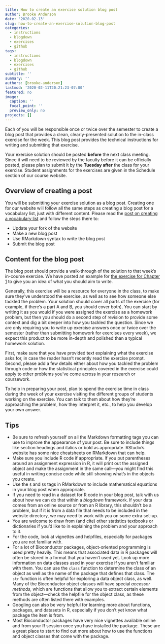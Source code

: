 ```yaml
---
title: How to create an exercise solution blog post
author: Brooke Anderson
date: '2020-02-13'
slug: how-to-create-an-exercise-solution-blog-post
categories:
  - instructions
  - blogdown
  - exercises
  - github
tags:
  - instructions
  - blogdown
  - exercises
  - github
subtitle: ''
summary: ''
authors: [brooke-anderson]
lastmod: '2020-02-11T20:21:23-07:00'
featured: no
image:
  caption: ''
  focal_point: ''
  preview_only: no
projects: []
---
```


Each of you will be responsible once or twice over the semester to create
a blog post that provides a clean, clearly-presented solution to the 
in-class exercise for the week. This blog post provides the technical 
instructions for writing and submitting that exercise. 

Your exercise solution should be posted **before** the next class meeting. 
Since it will need to be reviewed by the faculty before it can be officially
posted, please plan to submit it by the **Tuesday after** the class for your
exercise. Student assignments for the exercises are given in the 
Schedule section of our course website.

## Overview of creating a post

You will be submitting your exercise solution as a blog post. Creating
one for our website will follow all the same steps as creating a blog
post for a vocabulary list, just with different content. Please read
the [post on creating a vocabulary list](https://kind-neumann-789611.netlify.com/post/creating-a-vocabulary-list-blog-post/)
and follow the steps there to: 

- Update your fork of the website
- Make a new blog post
- Use RMarkdown syntax to write the blog post
- Submit the blog post

## Content for the blog post

The blog post should provide a walk-through of the solution to that week's in-course
exercise. We have posted an example for [the exercise for Chapter 1](https://kind-neumann-789611.netlify.com/post/exercise-solution-for-chapter-1/)
to give you an idea of what you should aim to write. 

Generally, this exercise will be a resource for everyone in the class, to make sure 
they've understood the exercise, as well as to see how someone else tackled the problem.
Your solution should cover all parts of the exercise (for example, if there's a 
part A and B, you should cover both). You can start by writing it as you would if you
were assigned the exercise as a homework problem, but then you should do a second step
of revision to provide some context and dig a bit deeper into how you tackled
the question. Since we are only requiring you to write up exercise answers once
or twice over the semester (rather than submitting homework for exercises every
week), we expect this product to be more in-depth and polished than a typical 
homework solution.

First, make sure that you have provided text explaining what the 
exercise asks for, in case the reader hasn't recently read the exercise prompt. 
Second, please add a few details either about how you tackled the problem through code
or how the statistical principles covered in the exercise could apply to other problems
you've come across in your research or coursework. 

To help in preparing your post, plan to spend the exercise time in class during the 
week of your exercise visiting the different groups of students working on the 
exercise. You can talk to them about how they're approaching the problem, how they 
interpret it, etc., to help you develop your own answer. 

## Tips

- Be sure to refresh yourself on all the Markdown formatting tags you can use to improve
the appearance of your post. Be sure to include things like section headings and 
italics or bold as appropriate. RStudio's website has some nice cheatsheets on 
RMarkdown that can help. 
- Make sure you include R code if appropriate. If you put parentheses around an 
assignment expression in R, it will print out the assigned object and make the 
assignment in the same call---you might find this useful in writing concise code
while still showing what's in the objects you create.
- Use the `$` and `$$` tags in RMarkdown to include mathematical equations in your blog post
when appropriate. 
- If you need to read in a dataset for R code in your blog post, talk with us about
how we can do that within a *blogdown* framework. If your data comes from an online
source or from an R library, this shouldn't be a problem, but if it is from a data file
that needs to be included in the website directory, we may need to work with you on 
some extra set-up.
- You are welcome to draw from (and cite) other statistics textbooks or dictionaries
if you'd like to in explaining the problem and your approach to it. 
- For the code, look at vignettes and helpfiles, especially for packages you are not 
familiar with. 
- For a lot of Bioconductor packages, object-oriented programming is used pretty 
heavily. This means that associated data in R packages will often be stored in a 
format that you haven't used yet. Look up more information on data classes used in 
your exercise if you aren't familiar with them. You can use the `class` function 
to determine the class of an object as well as the name of the package that defines
that class. The `str` function is often helpful for exploring a data object class, as well.
Many of the Bioconductor object classes will have special *accessor methods*, which are
functions that allow you to extract certain elements from the object---check the helpfile
for the object class, as these methods are often listed there with examples.
- Googling can also be very helpful for learning more about functions, packages, and
datasets in R, especially if you don't yet know what package the item is from. 
- Most Bioconductor packages have very nice vignettes available online and from your
R session once you have installed the package. These are a great place to start to find
out more about how to use the functions and object classes that come with the package.

